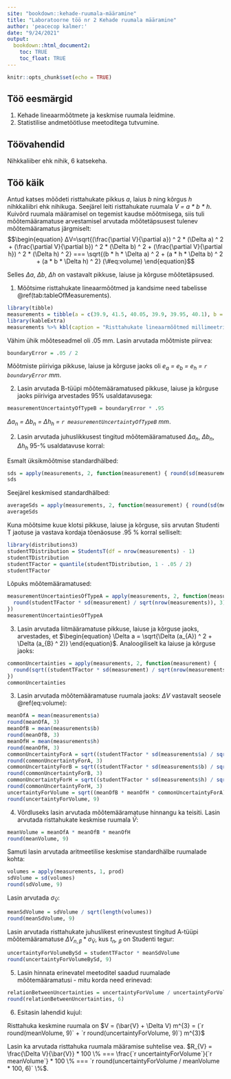 ```yaml
---
site: "bookdown::kehade-ruumala-määramine"
title: "Laboratoorne töö nr 2 Kehade ruumala määramine"
author: 'peacecop kalmer:'
date: "9/24/2021"
output:
  bookdown::html_document2:
    toc: TRUE
    toc_float: TRUE
---
```


```r
knitr::opts_chunk$set(echo = TRUE)
```

## Töö eesmärgid

1. Kehade lineaarmõõtmete ja keskmise ruumala leidmine.
2. Statistilise andmetöötluse meetoditega tutvumine.

## Töövahendid

Nihkkaliiber ehk nihik, 6 katsekeha.

## Töö käik

Antud katses mõõdeti risttahukate pikkus *a*, laius *b* ning kõrgus *h* nihkkaliibri ehk nihikuga. Seejärel leiti risttahukate ruumala *V = a \* b \* h*. Kuivõrd ruumala määramisel on tegemist kaudse mõõtmisega, siis tuli mõõtemääramatuse arvestamisel arvutada mõõtetäpsusest tulenev mõõtemääramatus järgmiselt:
$$\begin{equation}
ΔV=\sqrt{(\frac{\partial V}{\partial a}) ^ 2 * (\Delta a) ^ 2 + (\frac{\partial V}{\partial b}) ^ 2 * (\Delta b) ^ 2 + (\frac{\partial V}{\partial h}) ^ 2 * (\Delta h) ^ 2} === \sqrt{(b * h * \Delta a) ^ 2 + (a * h * \Delta b) ^ 2 + (a * b * \Delta h) ^ 2} (\#eq:volume)
\end{equation}$$

Selles *Δa*, *Δb*, *Δh* on vastavalt pikkuse, laiuse ja kõrguse mõõtetäpsused.

1. Mõõtsime risttahukate lineaarmõõtmed ja kandsime need tabelisse \@ref(tab:tableOfMeasurements).

```r
library(tibble)
measurements = tibble(a = c(39.9, 41.5, 40.05, 39.9, 39.95, 40.1), b = c(24.8, 24.85, 24.95, 25.05, 24.9, 24.95), h = c(8.2, 8.45, 8.3, 8.3, 8.45, 8.15))
library(kableExtra)
measurements %>% kbl(caption = "Risttahukate lineaarmõõtmed millimeetrites") %>% kable_styling(bootstrap_options = c("striped", "hover"))
```

Vähim ühik mõõteseadmel oli .05 mm. Lasin arvutada mõõtmiste piirvea:
```r
boundaryError = .05 / 2
```

Mõõtmiste piiriviga pikkuse, laiuse ja kõrguse jaoks oli *e~a~ = e~b~ = e~h~ = `r boundaryError` mm*.

2. Lasin arvutada B-tüüpi mõõtemääramatused pikkuse, laiuse ja kõrguse jaoks piiriviga arvestades 95% usaldatavusega:
```r
measurementUncertaintyOfTypeB = boundaryError * .95
```

*Δa~n~ = Δb~n~ = Δh~h~ = `r measurementUncertaintyOfTypeB` mm*.

2. Lasin arvutada juhuslikkusest tingitud mõõtemääramatused *Δa~n~*, *Δb~n~*, *Δh~h~* 95-% usaldatavuse korral:

Esmalt üksikmõõtmise standardhälbed:

```r
sds = apply(measurements, 2, function(measurement) { round(sd(measurement), 3) })
sds
```

Seejärel keskmised standardhälbed:
```r
averageSds = apply(measurements, 2, function(measurement) { round(sd(measurement) / sqrt(nrow(measurements)), 3)})
averageSds
```
Kuna mõõtsime kuue klotsi pikkuse, laiuse ja kõrguse, siis arvutan Studenti T jaotuse ja vastava kordaja tõenäosuse .95 % korral selliselt:

```r
library(distributions3)
studentTDistribution = StudentsT(df = nrow(measurements) - 1)
studentTDistribution
studentTFactor = quantile(studentTDistribution, 1 - .05 / 2)
studentTFactor
```

Lõpuks mõõtemääramatused:
```r
measurementUncertaintiesOfTypeA = apply(measurements, 2, function(measurement) {
  round(studentTFactor * sd(measurement) / sqrt(nrow(measurements)), 3)
})
measurementUncertaintiesOfTypeA
```

3. Lasin arvutada liitmääramatuse pikkuse, laiuse ja kõrguse jaoks, arvestades, et $\begin{equation} \Delta a = \sqrt{\Delta (a_{A}) ^ 2 + \Delta (a_{B} ^ 2)} \end{equation}$. Analoogiliselt ka laiuse ja kõrguse jaoks:
```r
commonUncertainties = apply(measurements, 2, function(measurement) {
  round(sqrt((studentTFactor * sd(measurement) / sqrt(nrow(measurements))) ^ 2 + measurementUncertaintyOfTypeB ^ 2), 3)
})
commonUncertainties
```

3. Lasin arvutada mõõtemääramatuse ruumala jaoks: *ΔV* vastavalt seosele \@ref(eq:volume):
```r
meanOfA = mean(measurements$a)
round(meanOfA, 3)
meanOfB = mean(measurements$b)
round(meanOfB, 3)
meanOfH = mean(measurements$h)
round(meanOfH, 3)
commonUncertaintyForA = sqrt((studentTFactor * sd(measurements$a) / sqrt(nrow(measurements))) ^ 2 + measurementUncertaintyOfTypeB ^ 2)
round(commonUncertaintyForA, 3)
commonUncertaintyForB = sqrt((studentTFactor * sd(measurements$b) / sqrt(nrow(measurements))) ^ 2 + measurementUncertaintyOfTypeB ^ 2)
round(commonUncertaintyForB, 3)
commonUncertaintyForH = sqrt((studentTFactor * sd(measurements$h) / sqrt(nrow(measurements))) ^ 2 + measurementUncertaintyOfTypeB ^ 2)
round(commonUncertaintyForH, 3)
uncertaintyForVolume = sqrt((meanOfB * meanOfH * commonUncertaintyForA) ^ 2 + (meanOfA * meanOfH * commonUncertaintyForB) ^ 2 + (meanOfA * meanOfB * commonUncertaintyForH) ^ 2)
round(uncertaintyForVolume, 9)
```

4. Võrdluseks lasin arvutada mõõtemääramatuse hinnangu ka teisiti. Lasin arvutada risttahukate keskmise ruumala $\bar{V}$:
```r
meanVolume = meanOfA * meanOfB * meanOfH
round(meanVolume, 9)
```

Samuti lasin arvutada aritmeetilise keskmise standardhälbe ruumalade kohta:

```r
volumes = apply(measurements, 1, prod)
sdVolume = sd(volumes)
round(sdVolume, 9)
```

Lasin arvutada $\sigma_{\bar{V}}$:

```r
meanSdVolume = sdVolume / sqrt(length(volumes))
round(meanSdVolume, 9)
```

Lasin arvutada risttahukate juhuslikest erinevustest tingitud A-tüüpi mõõtemääramatuse $\Delta V_{n, \beta} * \sigma_{\bar{V}}$, kus *t~n~, ~β~* on Studenti tegur:

```r
uncertaintyForVolumeBySd = studentTFactor * meanSdVolume
round(uncertaintyForVolumeBySd, 9)
```

5. Lasin hinnata erinevatel meetoditel saadud ruumalade mõõtemääramatusi - mitu korda need erinevad:
```r
relationBetweenUncertainties = uncertaintyForVolume / uncertaintyForVolumeBySd
round(relationBetweenUncertainties, 6)
```

6. Esitasin lahendid kujul:

Risttahuka keskmine ruumala on $V = (\bar{V} + \Delta V) m^{3} = (`r round(meanVolume, 9)` + `r round(uncertaintyForVolume, 9)`) m^{3}$

Lasin ka arvutada risttahuka ruumala määramise suhtelise vea. $R_{V} = \frac{\Delta V}{\bar{V}} * 100 \% === \frac{`r uncertaintyForVolume`}{`r meanVolume`} * 100 \% === `r round(uncertaintyForVolume / meanVolume * 100, 6)` \%$.